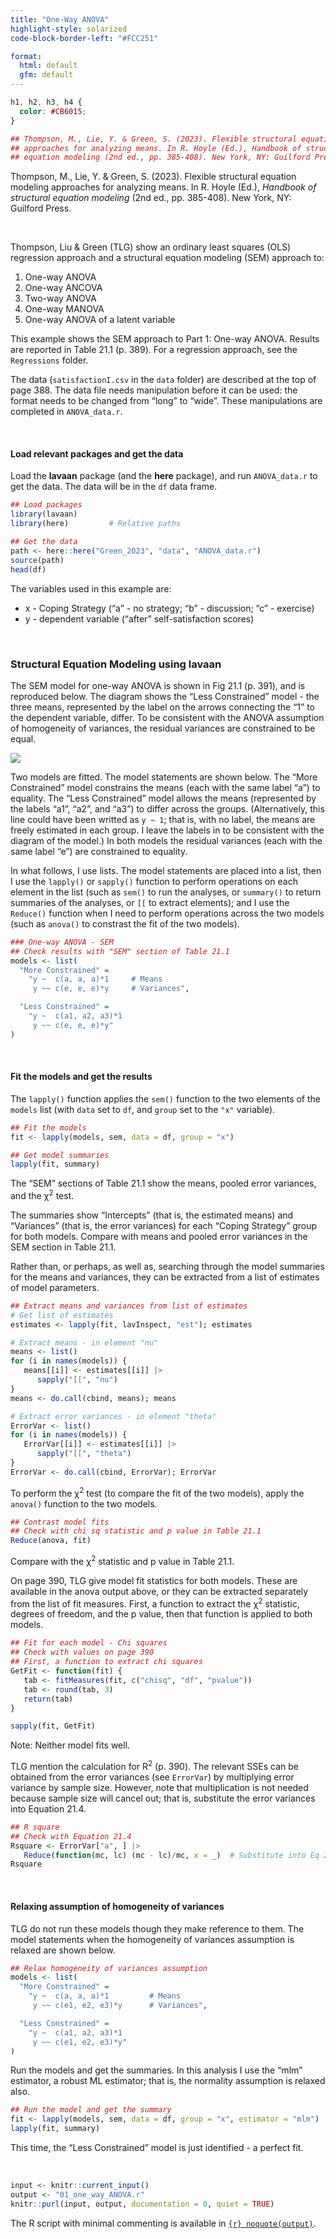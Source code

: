 ```yaml
---
title: "One-Way ANOVA"
highlight-style: solarized
code-block-border-left: "#FCC251"

format:
  html: default
  gfm: default
---
```


```css
h1, h2, h3, h4 {
  color: #CB6015;
}
```

```r


## Thompson, M., Lie, Y. & Green, S. (2023). Flexible structural equation modeling
## approaches for analyzing means. In R. Hoyle (Ed.), Handbook of structural
## equation modeling (2nd ed., pp. 385-408). New York, NY: Guilford Press.
```

Thompson, M., Lie, Y. & Green, S. (2023). Flexible structural equation modeling approaches for analyzing means. In R. Hoyle (Ed.), *Handbook of structural equation modeling* (2nd ed., pp. 385-408). New York, NY: Guilford Press.

<br />

Thompson, Liu & Green (TLG) show an ordinary least squares (OLS) regression approach and a structural equation modeling (SEM) approach to:

 1. One-way ANOVA
 2. One-way ANCOVA
 3. Two-way ANOVA
 4. One-way MANOVA
 5. One-way ANOVA of a latent variable

This example shows the SEM approach to Part 1: One-way ANOVA. Results are reported in Table 21.1 (p. 389). For a regression approach, see the `Regressions` folder.

The data (`satisfactionI.csv` in the `data` folder) are described at the top of page 388. The data file needs manipulation before it can be used: the format needs to be changed from "long" to "wide". These manipulations are completed in `ANOVA_data.r`.

<br />

#### Load relevant packages and get the data

Load the **lavaan** package (and the **here** package), and run `ANOVA_data.r` to get the data. The data will be in the `df` data frame.

```r

## Load packages
library(lavaan)
library(here)         # Relative paths

## Get the data
path <- here::here("Green_2023", "data", "ANOVA_data.r")
source(path)
head(df)
```

The variables used in this example are:

 - x - Coping Strategy ("a" - no strategy; "b" - discussion; "c" - exercise)
 - y - dependent variable ("after" self-satisfaction scores)

<br />

### Structural Equation Modeling using **lavaan**

The SEM model for one-way ANOVA is shown in Fig 21.1 (p. 391), and is reproduced below. The diagram shows the "Less Constrained" model - the three means, represented by the label on the arrows connecting the "1" to the dependent variable, differ. To be consistent with the ANOVA assumption of homogeneity of variances, the residual variances are constrained to be equal.

![](images/one_way_ANOVA.svg){fig-align="left"}

Two models are fitted. The model statements are shown below. The "More Constrained" model constrains the means (each with the same label "a") to equality. The "Less Constrained" model allows the means (represented by the labels "a1", "a2", and "a3") to differ across the groups. (Alternatively, this line could have been writted as `y ~ 1`; that is, with no label, the means are freely estimated in each group. I leave the labels in to be consistent with the diagram of the model.) In both models the residual variances (each with the same label "e") are constrained to equality.

In what follows, I use lists. The model statements are placed into a list, then I use the `lapply()` or `sapply()` function to perform operations on each element in the list (such as `sem()` to run the analyses, or `summary()` to return summaries of the analyses, or `[[` to extract elements); and I use the `Reduce()` function when I need to perform operations across the two models (such as `anova()` to constrast the fit of the two models).

```r

### One-way ANOVA - SEM
## Check results with "SEM" section of Table 21.1
models <- list(
  "More Constrained" =
    "y ~  c(a, a, a)*1     # Means
     y ~~ c(e, e, e)*y     # Variances",

  "Less Constrained" =
    "y ~  c(a1, a2, a3)*1
     y ~~ c(e, e, e)*y"
)
```

<br />

#### Fit the models and get the results

The `lapply()` function applies the `sem()` function to the two elements of the `models` list (with `data` set to `df`, and `group` set to the `"x"` variable).

```r

## Fit the models
fit <- lapply(models, sem, data = df, group = "x")

## Get model summaries
lapply(fit, summary)
```

The "SEM" sections of Table 21.1 show the means, pooled error variances, and the $\upchi$^2^ test.

The summaries show "Intercepts" (that is, the estimated means) and "Variances" (that is, the error variances) for each "Coping Strategy" group for both models. Compare with means and pooled error variances in the SEM section in Table 21.1.

Rather than, or perhaps, as well as, searching through the model summaries for the means and variances, they can be extracted from a list of estimates of model parameters.

```r

## Extract means and variances from list of estimates
# Get list of estimates
estimates <- lapply(fit, lavInspect, "est"); estimates

# Extract means - in element "nu"
means <- list()
for (i in names(models)) {
   means[[i]] <- estimates[[i]] |>
      sapply("[[", "nu")
}
means <- do.call(cbind, means); means

# Extract error variances - in element "theta"
ErrorVar <- list()
for (i in names(models)) {
   ErrorVar[[i]] <- estimates[[i]] |>
      sapply("[[", "theta")
}
ErrorVar <- do.call(cbind, ErrorVar); ErrorVar
```


To perform the $\upchi$^2^ test (to compare the fit of the two models), apply the `anova()` function to the two models.

```r

## Contrast model fits
## Check with chi sq statistic and p value in Table 21.1
Reduce(anova, fit)
```

Compare with the $\upchi$^2^ statistic and p value in Table 21.1.

On page 390, TLG give model fit statistics for both models. These are available in the anova output above, or they can be extracted separately from the list of fit measures. First, a function to extract the $\upchi$^2^ statistic, degrees of freedom, and the p value, then that function is applied to both models.

```r

## Fit for each model - Chi squares
## Check with values on page 390
## First, a function to extract chi squares
GetFit <- function(fit) {
   tab <- fitMeasures(fit, c("chisq", "df", "pvalue"))
   tab <- round(tab, 3)
   return(tab)
}

sapply(fit, GetFit)
```

Note: Neither model fits well.

TLG mention the calculation for R^2^ (p. 390). The relevant SSEs can be obtained from the error variances (see `ErrorVar`) by multiplying error variance by sample size. However, note that multiplication is not needed because sample size will cancel out; that is, substitute the error variances into Equation 21.4.

```r

## R square
## Check with Equation 21.4
Rsquare <- ErrorVar["a", ] |>
   Reduce(function(mc, lc) (mc - lc)/mc, x = _)  # Substitute into Eq 21.4
Rsquare
```

<br />

#### Relaxing assumption of homogeneity of variances

TLG do not run these models though they make reference to them. The model statements when the homogeneity of variances assumption is relaxed are shown below.

```r

## Relax homogeneity of variances assumption
models <- list(
  "More Constrained" =
    "y ~  c(a, a, a)*1         # Means
     y ~~ c(e1, e2, e3)*y      # Variances",

  "Less Constrained" =
    "y ~  c(a1, a2, a3)*1
     y ~~ c(e1, e2, e3)*y"
)
```

Run the models and get the summaries. In this analysis I use the "mlm" estimator, a robust ML estimator; that is, the normality assumption is relaxed also.

```r

## Run the model and get the summary
fit <- lapply(models, sem, data = df, group = "x", estimator = "mlm")
lapply(fit, summary)
```

This time, the "Less Constrained" model is just identified - a perfect fit.

<br />

```r
input <- knitr::current_input()
output <- "01_one_way_ANOVA.r"
knitr::purl(input, output, documentation = 0, quiet = TRUE)
```

The R script with minimal commenting is available in [`{r} noquote(output)`](`{r} noquote(output)`).
